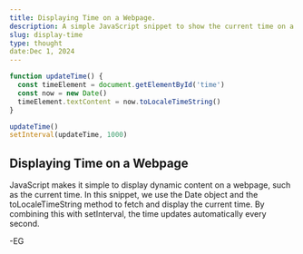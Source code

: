 ```yaml
---
title: Displaying Time on a Webpage.
description: A simple JavaScript snippet to show the current time on a webpage.
slug: display-time
type: thought
date:Dec 1, 2024
---
```


```js
function updateTime() {
  const timeElement = document.getElementById('time')
  const now = new Date()
  timeElement.textContent = now.toLocaleTimeString()
}

updateTime()
setInterval(updateTime, 1000)
```

## Displaying Time on a Webpage

JavaScript makes it simple to display dynamic content on a webpage, such as the current time. In this snippet, we use the Date object and the toLocaleTimeString method to fetch and display the current time. By combining this with setInterval, the time updates automatically every second.

-EG
